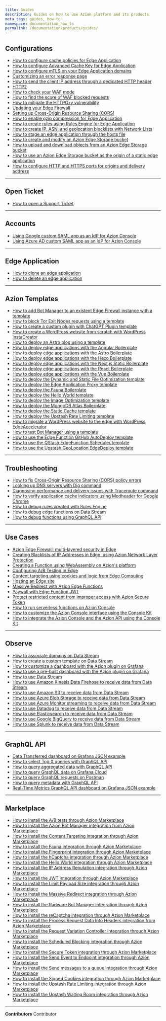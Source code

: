 ```yaml
---
title: Guides
description: Guides on how to use Azion platform and its products.
meta_tags: guides, how-to
namespace: documentation_how_to
permalink: /documentation/products/guides/
---
```


## Configurations

- [How to configure cache policies for Edge Application](/en/documentation/products/guides/cache-settings/)
- [How to configure Advanced Cache Key for Edge Application](/en/documentation/products/guides/advanced-cache-key/)
- [How to configure mTLS on your Edge Application domains](/en/documentation/products/guides/mtls/)
- [Customizing an error response page](/en/documentation/products/guides/customizing-error-response-page/)
- [How to send the client IP address through a dedicated HTTP header](/en/documentation/products/guides/original-ip-header/)
- [HTTP2](/en/documentation/products/guides/http2/)
- [How to check your WAF mode](/en/documentation/products/guides/how-to-check-your-waf-mode/)
- [How to find the score of WAF blocked requests](/en/documentation/products/guides/how-to-find-waf-score/)
- [How to mitigate the HTTPOxy vulnerability](/en/documentation/products/guides/mitigating-a-vulnerability-httpoxy/)
- [Updating your Edge Firewall](/en/documentation/products/guides/how-to-update-your-edge-firewall/)
- [Setting up Cross-Origin Resource Sharing (CORS)](/en/documentation/products/guides/cross-origin-resource-sharing-cors/)
- [How to enable gzip compression for Edge Application](/en/documentation/products/guides/gzip-compression/)
- [How to create rules using Rules Engine for Edge Application](/en/documentation/products/guides/rules-engine/)
- [How to create IP, ASN, and geolocation blocklists with Network Lists](/en/documentation/products/guides/blocklists-ip-addresses-edge/)
- [How to stage an edge application through the hosts file](/en/documentation/products/guides/stage-edge-application-through-hosts-file/)
- [How to create and modify an Azion Edge Storage bucket](/en/documentation/products/guides/create-and-modify-bucket/)
- [How to upload and download objects from an Azion Edge Storage bucket](/en/documentation/products/guides/upload-and-download-objects-from-bucket/)
- [How to use an Azion Edge Storage bucket as the origin of a static edge application](/en/documentation/products/guides/use-bucket-as-origin/)
- [How to configure HTTP and HTTPS ports for origins and delivery address](/en/documentation/products/guides/configure-ports/)

---

## Open Ticket

- [How to open a Support Ticket](/en/documentation/products/guides/open-tickets/)

---

## Accounts

- [Using Google custom SAML app as an IdP for Azion Console](/en/documentation/products/guides/sso-google-saml/)
- [Using Azure AD custom SAML app as an IdP for Azion Console](/en/documentation/products/guides/sso-azure-saml/)

---

## Edge Application

- [How to clone an edge application](/en/documentation/products/guides/clone-edge-application/)
- [How to delete an edge application](/en/documentation/products/guides/delete-edge-application/)

---

## Azion Templates

- [How to add Bot Manager to an existent Edge Firewall instance with a template](/en/documentation/products/guides/bot-manager-integration-kit/)
- [How to block Tor Exit Nodes requests using a template](/en/documentation/products/guides/bot-manager-and-tor-block-starter-kit/)
- [How to create a custom plugin with ChatGPT Plugin template](/en/documentation/products/guides/chatgpt-plugin/)
- [How to create a WordPress website from scratch with WordPress InstaCreator](/en/documentation/products/guides/wordpress-instacreator/)
- [How to deploy an Astro blog using a template](/en/documentation/products/guides/astro-blog-starter-kit/)
- [How to deploy edge applications with the Angular Boilerplate](/en/documentation/products/guides/angular-boilerplate/)
- [How to deploy edge applications with the Astro Boilerplate](/en/documentation/products/guides/astro-boilerplate/)
- [How to deploy edge applications with the Hexo Boilerplate](/en/documentation/products/guides/hexo-boilerplate/)
- [How to deploy edge applications with the Next.js Static Boilerplate](/en/documentation/products/guides/nextjs-static-boilerplate/)
- [How to deploy edge applications with the React Boilerplate](/en/documentation/products/guides/react-boilerplate/)
- [How to deploy edge applications with the Vue Boilerplate](/en/documentation/products/guides/vue-boilerplate/)
- [How to deploy the Dynamic and Static File Optimization template](/en/documentation/products/guides/dynamic-and-static-file-optimization-template/)
- [How to deploy the Edge Application Proxy template](/en/documentation/products/guides/edge-application-proxy-template/)
- [How to deploy the Fauna Boilerplate](/en/documentation/products/guides/fauna-template/)
- [How to deploy the Hello World template](/en/documentation/products/guides/hello-world-template/)
- [How to deploy the Image Optimization template](/en/documentation/products/guides/image-optimization-template/)
- [How to deploy the MongoDB Atlas Boilerplate](/en/documentation/products/guides/mongodb-atlas/)
- [How to deploy the Static Cache template](/en/documentation/products/guides/static-cache-template/)
- [How to deploy the Upstash Rate Limiting template](/en/documentation/products/guides/upstash-rate-limiting/)
- [How to migrate a WordPress website to the edge with WordPress EdgeAccelerator](/en/documentation/products/guides/wordpress-edgeaccelerator/)
- [How to test Bot Manager using a template](/en/documentation/products/guides/bot-manager-starter-kit/)
- [How to use the Edge Function GitHub AutoDeploy template](/en/documentation/products/guides/edge-function-github-autodeploy/)
- [How to use the QStash EdgeFunction Scheduler template](/en/documentation/products/guides/qstash-edge-function-scheduler/)
- [How to use the Upstash GeoLocation EdgeDeploy template](/en/documentation/products/guides/upstash-geolocation-edgedeploy/)

---

## Troubleshooting

- [How to fix Cross-Origin Resource Sharing (CORS) policy errors](/en/documentation/products/guides/delete-edge-application/)
- [Looking up DNS servers with Dig command](/en/documentation/products/guides/run-the-dig-command/)
- [Diagnosing performance and delivery issues with Traceroute command](/en/documentation/products/guides/run-the-traceroute-command/)
- [How to verify application cache indicators using Modheader for Google Chrome](/en/documentation/products/guides/check-page-cache-time/)
- [How to debug rules created with Rules Engine](/en/documentation/products/guides/debug-rules/)
- [How to debug edge functions on Data Stream](/en/documentation/products/guides/debugging-functions-data-stream/)
- [How to debug functions using GraphQL API](/en/documentation/products/guides/debugging-functions-graphql/)

---

## Use Cases

- [Azion Edge Firewall: multi-layered security in Edge](/en/documentation/products/guides/edge-firewall/)
- [Creating Blacklists of IP Addresses in Edge, using Azion Network Layer Protection](/en/documentation/products/guides/blocklists-ip-addresses-edge/)
- [Creating a Function using WebAssembly on Azion's platform](/en/documentation/products/guides/webassembly-on-azion-platform/)
- [Configuring A/B Testing in Edge](/en/documentation/products/guides/ab-testing/)
- [Content targeting using cookies and logic from Edge Computing](/en/documentation/products/guides/content-targeting/)
- [Hosting an Edge site](/en/documentation/products/guides/hosting-edge-website/)
- [Massive Redirect with Azion Edge Functions](/en/documentation/products/guides/configure-massive-redirect/)
- [Paywall with Edge Function JWT](/en/documentation/products/guides/paywall-edge-function-jwt/)
- [Protect restricted content from improper access with Azion Secure Token](/en/documentation/products/guides/secure-token/)
- [How to run serverless functions on Azion Console](/en/documentation/products/guides/serverless-functions/)
- [How to customize the Azion Console interface using the Console Kit](/en/documentation/products/guides/customize-interface-console-kit/)
- [How to integrate the Azion Console and the Azion API using the Console Kit](/en/documentation/products/guides/integrate-with-api-console-kit/)

---

## Observe

- [How to associate domains on Data Stream](/en/documentation/products/guides/data-stream-associate-domains/)
- [How to create a custom template on Data Stream](/en/documentation/products/guides/data-stream-custom-template/)
- [How to customize a dashboard with the Azion plugin on Grafana](/en/documentation/products/guides/azion-plugin-grafana-custom-dash/)
- [How to use a pre-built dashboard with the Azion plugin on Grafana](/en/documentation/products/guides/azion-plugin-grafana-pre-built-dash/)
- [How to use Data Stream](/en/documentation/products/guides/use-data-stream/)
- [How to use Amazon Kinesis Data Firehose to receive data from Data Stream](/en/documentation/products/guides/endpoint-amazon-kinesis/)
- [How to use Amazon S3 to receive data from Data Stream](/en/documentation/products/guides/endpoint-amazon-s3/)
- [How to use Azure Blob Storage to receive data from Data Stream](/en/documentation/products/guides/endpoint-azure-blob/)
- [How to use Azure Monitor streaming to receive data from Data Stream](/en/documentation/products/guides/endpoint-azure-monitor/)
- [How to use Datadog to receive data from Data Stream](/en/documentation/products/guides/endpoint-datadog/)
- [How to use Elasticsearch to receive data from Data Stream](/en/documentation/products/guides/endpoint-elasticsearch/)
- [How to use Google BigQuery to receive data from Data Stream](/en/documentation/products/guides/endpoint-google-bigquery/)
- [How to use Splunk to receive data from Data Stream](/en/documentation/products/guides/endpoint-splunk/)

---

## GraphQL API

- [Data Transferred dashboard on Grafana JSON example](/en/documentation/products/real-time-metrics/data-transferred-dash/)
- [How to select Top X queries with GraphQL API](/en/documentation/products/guides/graphql-top-x-query/)
- [How to query aggregated data with GraphQL API](/en/documentation/products/guides/graphql-aggregated-data/)
- [How to query GraphQL data on Grafana Cloud](/en/documentation/products/guides/graphql-grafana-cloud/)
- [How to query GraphQL requests on Postman](/en/documentation/products/guides/query-graphql-postman/)
- [How to query metadata with GraphQL API](/en/documentation/products/guides/graphql-metadata/)
- [Real-Time Metrics GraphQL API dashboard on Grafana JSON example](/en/documentation/products/real-time-metrics/metrics-dash/)

---

## Marketplace

- [How to install the A/B tests through Azion Marketplace](/en/documentation/products/guides/ab-testing-marketplace/)
- [How to install the Azion Bot Manager integration from Azion Marketplace](/en/documentation/products/guides/bot-manager/)
- [How to install the Content Targeting integration through Azion Marketplace](/en/documentation/products/guides/content-targeting-integration/)
- [How to install the Fauna integration through Azion Marketplace](/en/documentation/products/guides/fauna/)
- [How to install the Fingerprint integration through Azion Marketplace](/en/documentation/products/guides/fingerprint/)
- [How to install the hCaptcha integration through Azion Marketplace](/en/documentation/products/guides/hcaptcha/)
- [How to install the Hello World integration through Azion Marketplace](/en/documentation/products/guides/hello-world/)
- [How to install the IP Address Reputation integration through Azion Marketplace](/en/documentation/products/guides/ip-address-reputation/)
- [How to install the JWT integration through Azion Marketplace](/en/documentation/products/guides/jwt/)
- [How to install the Limit Payload Size integration through Azion Marketplace](/en/documentation/products/guides/limit-payload-size/)
- [How to install the Massive Redirect integration through Azion Marketplace](/en/documentation/products/guides/massive-redirect-integration/)
- [How to install the Radware Bot Manager integration through Azion Marketplace](/en/documentation/products/guides/radware-bot-manager/)
- [How to install the reCaptcha integration through Azion Marketplace](/en/documentation/products/guides/recaptcha/)
- [How to install the Process Request Data Into Headers integration from Azion Marketplace](/en/documentation/products/guides/process-request-data-into-headers/)
- [How to install the Request Variation Controller integration through Azion Marketplace](/en/documentation/products/guides/request-variation-controller/)
- [How to install the Scheduled Blocking integration through Azion Marketplace](/en/documentation/products/guides/scheduled-blocking/)
- [How to install the Secure Token integration through Azion Marketplace](/en/documentation/products/guides/secure-token/)
- [How to install the Send Event to Endpoint integration through Azion Marketplace](/en/documentation/products/guides/send-event-to-endpoint/)
- [How to install the Send messages to a queue integration through Azion Marketplace](/en/documentation/products/guides/send-messages-to-a-queue/)
- [How to install the Signed Cookies integration through Azion Marketplace](/en/documentation/products/guides/signed-cookies/)
- [How to install the Upstash Rate Limiting integration through Azion Marketplace](/en/documentation/products/guides/upstash-rate-limiting-integration/)
- [How to install the Upstash Waiting Room integration through Azion Marketplace](/en/documentation/products/guides/waiting-room/)



---


**Contributors** <ContributorList>Contributor</ContributorList>
